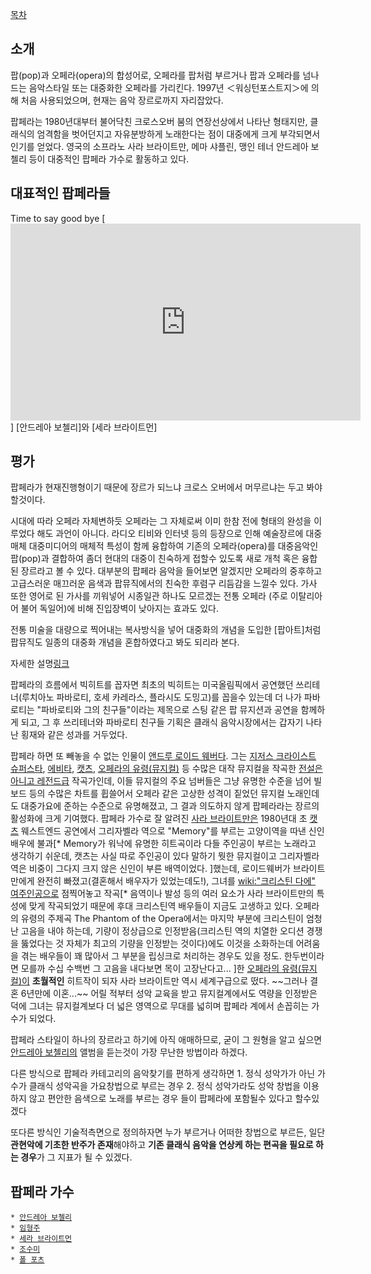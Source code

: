 [[목차]]
== 소개 ==
팝(pop)과 오페라(opera)의 합성어로, 오페라를 팝처럼 부르거나 팝과 오페라를 넘나드는 음악스타일 또는 대중화한 오페라를 가리킨다. 1997년 ＜워싱턴포스트지＞에 의해 처음 사용되었으며, 현재는 음악 장르로까지 자리잡았다. 

팝페라는 1980년대부터 불어닥친 크로스오버 붐의 연장선상에서 나타난 형태지만, 클래식의 엄격함을 벗어던지고 자유분방하게 노래한다는 점이 대중에게 크게 부각되면서 인기를 얻었다. 영국의 소프라노 사라 브라이트만, 메마 샤플린, 맹인 테너 안드레아 보첼리 등이 대중적인 팝페라 가수로 활동하고 있다.

== 대표적인 팝페라들 ==
Time to say good bye
[<iframe width="560" height="315" src="http://www.youtube.com/embed/Nl9WMIPzd6w" frameborder="0" allowfullscreen></iframe>]
[안드레아 보첼리]와 [세라 브라이트먼]

== 평가 ==
팝페라가 현재진행형이기 때문에 장르가 되느냐 크로스 오버에서 머무르냐는 두고 봐야 할것이다.

시대에 따라 오페라 자체변하듯 오페라는 그 자체로써 이미 한참 전에 형태의 완성을 이루었다 해도 과언이 아니다. 라디오 티비와 인터넷 등의 등장으로 인해 예술장르에 대중매체 대중미디어의 매체적 특성이 함께 융합하여 기존의 오페라(opera)를 대중음악인 팝(pop)과 결합하여 좀더 현대의 대중이 친숙하게 접할수 있도록 새로 개척 혹은 융합된 장르라고 볼 수 있다. 대부분의 팝페라 음악을 들어보면 알겠지만 오페라의 중후하고 고급스러운 매끄러운 음색과 팝뮤직에서의 친숙한 후렴구 리듬감을 느낄수 있다. 가사 또한 영어로 된 가사를 끼워넣어 시종일관 하나도 모르겠는 전통 오페라 (주로 이탈리아어 불어 독일어)에 비해 진입장벽이 낮아지는 효과도 있다. 

전통 미술을 대량으로 찍어내는 복사방식을 넣어 대중화의 개념을 도입한 [팝아트]처럼 팝뮤직도 일종의 대중화 개념을 혼합하였다고 봐도 되리라 본다.

자세한 설명[http://kin.naver.com/qna/detail.nhn?d1id=3&dirId=3021401&docId=143593875&qb=7Yyd7Y6Y6528&enc=utf8&section=kin&rank=4&search_sort=0&spq=0&pid=Rd50mc5Y7tNsstiom8Nsssssssw-305082&sid=UQJ0b3JvLB4AAHUjW@c 링크]

팝페라의 흐름에서 빅히트를 꼽자면 최초의 빅히트는 미국올림픽에서 공연했던 쓰리테너(루치아노 파바로티, 호세 카레라스, 플라시도 도밍고)를 꼽을수 있는데 더 나가 파바로티는 "파바로티와 그의 친구들"이라는 제목으로 스팅 같은 팝 뮤지션과 공연을 함께하게 되고, 그 후 쓰리테너와 파바로티 친구들 기획은 클래식 음악시장에서는 갑자기 나타난 횡재와 같은 성과를 거두었다.

팝페라 하면 또 빼놓을 수 없는 인물이 [[앤드루 로이드 웨버]]다. 그는 [[지저스 크라이스트 슈퍼스타]], [[에비타]], [[캣츠]], [[오페라의 유령(뮤지컬)]] 등 수많은 대작 뮤지컬을 작곡한 [[전설은 아니고 레전드급]] 작곡가인데, 이들 뮤지컬의 주요 넘버들은 그냥 유명한 수준을 넘어 빌보드 등의 수많은 차트를 휩쓸어서 오페라 같은 고상한 성격이 짙었던 뮤지컬 노래인데도 대중가요에 준하는 수준으로 유명해졌고, 그 결과 의도하지 않게 팝페라라는 장르의 활성화에 크게 기여했다. 팝페라 가수로 잘 알려진 [[사라 브라이트만]]은 1980년대 초 [[캣츠]] 웨스트엔드 공연에서 그리자벨라 역으로 "Memory"를 부르는 고양이역을 따낸 신인배우에 불과[* Memory가 워낙에 유명한 히트곡이라 다들 주인공이 부르는 노래라고 생각하기 쉬운데, 캣츠는 사실 따로 주인공이 있다 말하기 뭣한 뮤지컬이고 그리자벨라역은 비중이 그다지 크지 않은 신인이 부른 배역이었다. ]했는데, 로이드웨버가 브라이트만에게 완전히 빠졌고(결혼해서 배우자가 있었는데도!), 그녀를 [[wiki:"크리스틴 다에" 여주인공]]으로 점찍어놓고 작곡[* 음역이나 발성 등의 여러 요소가 사라 브라이트만의 특성에 맞게 작곡되었기 때문에 후대 크리스틴역 배우들이 지금도 고생하고 있다. 오페라의 유령의 주제곡 The Phantom of the Opera에서는 마지막 부분에 크리스틴이 엄청난 고음을 내야 하는데, 기량이 정상급으로 인정받음(크리스틴 역의 치열한 오디션 경쟁을 뚫었다는 것 자체가 최고의 기량을 인정받는 것이다)에도 이것을 소화하는데 어려움을 겪는 배우들이 꽤 많아서 그 부분을 립싱크로 처리하는 경우도 있을 정도. 한두번이라면 모를까 수십 수백번 그 고음을 내다보면 목이 고장난다고... ]한 [[오페라의 유령(뮤지컬)]]이 '''초월적인''' 히트작이 되자 사라 브라이트만 역시 세계구급으로 떴다. ~~그러나 결혼 6년만에 이혼...~~ 어릴 적부터 성악 교육을 받고 뮤지컬계에서도 역량을 인정받은 덕에 그녀는 뮤지컬계보다 더 넓은 영역으로 무대를 넓히며 팝페라 계에서 손꼽히는 가수가 되었다.

팝페라 스타일이 하나의 장르라고 하기에 아직 애매하므로, 굳이 그 원형을 알고 싶으면 [[안드레아 보첼리]]의 앨범을 듣는것이 가장 무난한 방법이라 하겠다. 

다른 방식으로 팝페라 카테고리의 음악찾기를 편하게 생각하면
1. 정식 성악가가 아닌 가수가 클래식 성악곡을 가요창법으로 부르는 경우
2. 정식 성악가라도 성악 창법을 이용하지 않고 편안한 음색으로 노래를 부르는 경우
들이 팝페라에 포함될수 있다고 할수있겠다

또다른 방식인 기술적측면으로 정의하자면 누가 부르거나 어떠한 창법으로 부르든, 일단 '''관현악에 기초한 반주가 존재'''해야하고 '''기존 클래식 음악을 연상케 하는 편곡을 필요로 하는 경우'''가 그 지표가 될 수 있겠다.
== 팝페라 가수 ==
 * [[안드레아 보첼리]]
 * [[임형주]]
 * [[세라 브라이트먼]]
 * [[조수미]]
 * [[폴 포츠]]
